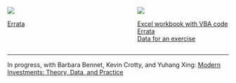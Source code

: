 :::: {.columns}

::: {.column width="45%"} 


[![](appc.jpg)](https://www.amazon.com/Portfolio-Financial-Management-Association-Synthesis/dp/0190241144/ref=sr_1_2?crid=3PGAP7YSJC98J&keywords=kerry+back+books&qid=1670016533&sprefix=kerry+back+books%2Caps%2C91&sr=8-2)

[Errata](Errata_KBack_2ed.pdf)

:::
::: {.column width="10%"}
:::
::: {.column width="45%"} 

[![](cds.jpg)](https://www.amazon.com/Course-Derivative-Securities-Introduction-Computation-ebook/dp/B00DZ12AU4/ref=sr_1_3?crid=3PGAP7YSJC98J&keywords=kerry+back+books&qid=1670016533&sprefix=kerry+back+books%2Caps%2C91&sr=8-3)

[Excel workbook with VBA code](CourseinDerivativeSecurities.xls)
<br>
[Errata](Errata.pdf)
<br>
[Data for an exercise](CBOEQuotes.txt)
:::
::::

<hr>

In progress, with Barbara Bennet, Kevin Crotty, and Yuhang Xing: [Modern Investments: Theory, Data, and Practice](http://mi.bbcx-investments.com)